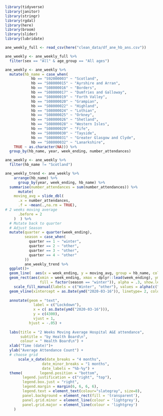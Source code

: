 
```r
library(tidyverse)
library(janitor)
library(stringr)
library(rgdal)
library(here)
library(broom)
library(slider)
library(lubridate)
```

```r
ane_weekly_full <- read_csv(here("clean_data/df_ane_hb_ans.csv"))
```

```r
ane_weekly <- ane_weekly_full %>% 
  filter(sex == "All" & age_group == "All ages")
```

```r
ane_weekly <- ane_weekly %>% 
  mutate(hb_name = case_when(
	        hb == "S92000003" ~ "Scotland",
	        hb == "S08000015" ~ "Ayrshire and Arran",
	        hb == "S08000016" ~ "Borders",
	        hb == "S08000017" ~ "Dumfries and Galloway",
	        hb == "S08000019" ~ "Forth Valley",
	        hb == "S08000020" ~ "Grampian",
	        hb == "S08000022" ~ "Highland",
	        hb == "S08000024" ~ "Lothian",
	        hb == "S08000025" ~ "Orkney",
	        hb == "S08000026" ~ "Shetland",
	        hb == "S08000028" ~ "Western Isles",
	        hb == "S08000029" ~ "Fife",
	        hb == "S08000030" ~ "Tayside",
        	hb == "S08000031" ~ "Greater Glasgow and Clyde",
	        hb == "S08000032" ~ "Lanarkshire",
	TRUE ~ as.character(NA))) %>% 
  group_by(hb_name, year, week_ending, number_attendances) 
```

```r
ane_weekly <- ane_weekly %>% 
  filter(hb_name != "Scotland")
```

```r
ane_weekly_trend <- ane_weekly %>% 
    arrange(hb_name) %>% 
      group_by(year, week_ending, hb_name) %>% 
  summarise(number_attendances = sum(number_attendances)) %>%   
      mutate(
    moving_avg = slide_dbl(
      .x = number_attendances,
      .f = ~mean(.,na.rm = TRUE),
# 2 weeks moving average
      .before = 2
    )  ) %>% 
  # Mutate back to quarter
  # Adjust Season
  mutate(quarter = quarter(week_ending),
         season = case_when(
           quarter == 1 ~ "winter",
           quarter == 2 ~ "other",
           quarter == 3 ~ "other",
           quarter == 4 ~ "other"
         )) 
         ane_weekly_trend %>% 
  ggplot()+
  geom_line(  aes(x = week_ending, y = moving_avg, group = hb_name, colour = hb_name))+
  geom_rect(aes(xmin = week_ending, xmax = dplyr::lead(week_ending), ymin = -Inf, ymax = Inf,
                fill = factor(season == "winter")), alpha = .3, show.legend = TRUE) +
    scale_fill_manual(labels = c("Winter", "other"), values = alpha(c("transparent", "steelblue"), .1))+
  geom_vline(xintercept = as.Date(ymd("2020-03-16")), linetype= 2, color = "black", size=0.75)+
  
  annotate(geom = "text",
             label = c("Lockdown"),
             x = c( as.Date(ymd("2020-03-16"))),
             y = c(4300),
             vjust = 1,
           hjust = -.05) +
  
  labs(title = "2 Weeks Moving Average Hospital A&E attendance",
       subtitle = "by Health Board\n",
       colour = " Health Board\n") +
  xlab("Time (date)")+
  ylab("Average Attendance Count") +
  # choose grid
      scale_x_date(date_breaks = "4 months",
                 date_minor_breaks = "1 months",
                 date_labels = "%b-%y") +
  theme(        legend.position = "bottom",
        legend.justification = c("right", "top"),
        legend.box.just = "right",
        legend.margin = margin(6, 6, 6, 6),
        legend.text = element_text(colour="slategray", size=8),
        panel.background = element_rect(fill = 'transparent'),
        panel.grid.minor = element_line(colour = 'lightgrey'),
        panel.grid.major = element_line(colour = 'lightgrey')
    )
```